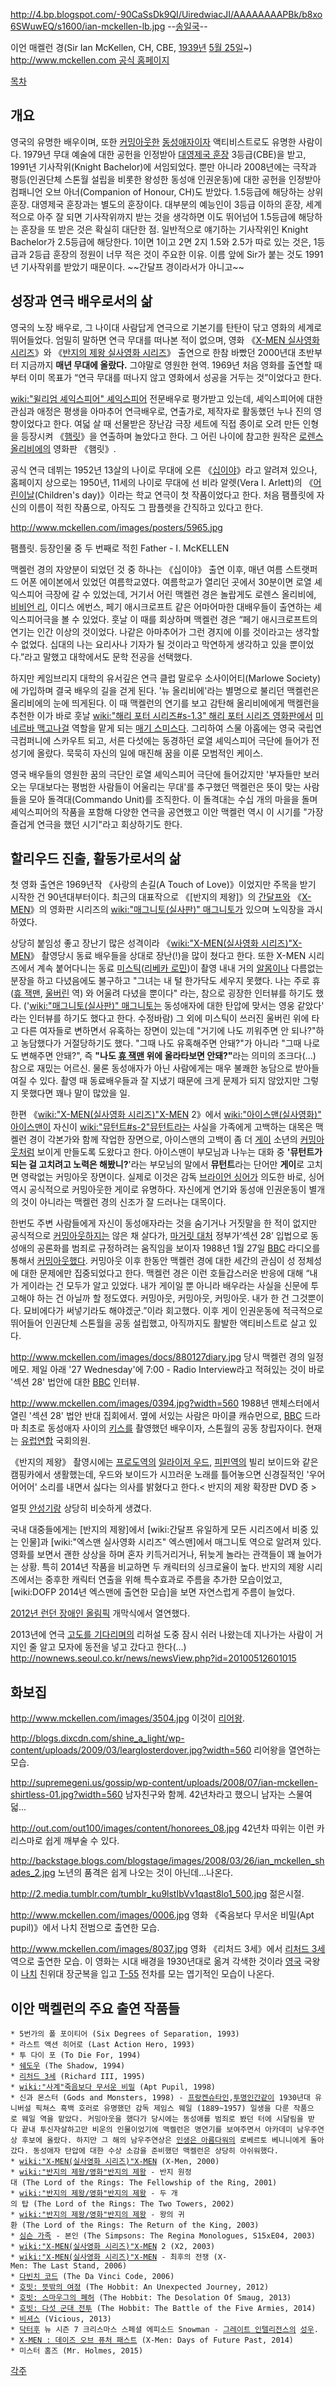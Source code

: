 http://4.bp.blogspot.com/-90CaSsDk9QI/UiredwiacJI/AAAAAAAAPBk/b8xo6SWuwEQ/s1600/ian-mckellen-lb.jpg
--[[송일국]]--

이언 매켈런 경(Sir Ian McKellen, CH, CBE, [[1939년]] [[5월 25일]]~)
[[http://www.mckellen.com 공식 홈페이지]]

[[목차]]
== 개요 ==
영국의 유명한 배우이며, 또한 [[커밍아웃]]한 [[동성애자]]이자 액티비스트로도 유명한 사람이다. 1979년 무대 예술에 대한 공헌을 인정받아 [[대영제국 훈장]] 3등급(CBE)을 받고, 1991년 기사작위(Knight Bachelor)에 서임되었다. 뿐만 아니라 2008년에는 극작과 평등(인권단체 스톤월 설립을 비롯한 왕성한 동성애 인권운동)에 대한 공헌을 인정받아 컴패니언 오브 아너(Companion of Honour, CH)도 받았다. 1.5등급에 해당하는 상위 훈장. 대영제국 훈장과는 별도의 훈장이다. 대부분의 예능인이 3등급 이하의 훈장, 세계적으로 아주 잘 되면 기사작위까지 받는 것을 생각하면 이도 뛰어넘어 1.5등급에 해당하는 훈장을 또 받은 것은 확실히 대단한 점. 일반적으로 얘기하는 기사작위인 Knight Bachelor가 2.5등급에 해당한다. 1이면 1이고 2면 2지 1.5와 2.5가 따로 있는 것은, 1등급과 2등급 훈장의 정원이 너무 적은 것이 주요한 이유. 이름 앞에 Sir가 붙는 것도 1991년 기사작위를 받았기 때문이다. ~~간달프 경이라서가 아니고~~

== 성장과 연극 배우로서의 삶 ==
영국의 노장 배우로, 그 나이대 사람답게 연극으로 기본기를 탄탄이 닦고 영화의 세계로 뛰어들었다. 엄밀히 말하면 연극 무대를 떠나본 적이 없으며, 영화 《[[X-MEN 실사영화 시리즈]]》와 《[[반지의 제왕 실사영화 시리즈]]》 출연으로 한참 바빴던 2000년대 초반부터 지금까지 '''매년 무대에 올랐다.''' 그야말로 영원한 현역. 1969년 처음 영화를 출연할 때부터 이미 목표가 “연극 무대를 떠나지 않고 영화에서 성공을 거두는 것”이었다고 한다. 

[[wiki:"윌리엄 셰익스피어" 셰익스피어]] 전문배우로 평가받고 있는데, 셰익스피어에 대한 관심과 애정은 평생을 아마추어 연극배우로, 연출가로, 제작자로 활동했던 누나 진의 영향이었다고 한다. 여덟 살 때 선물받은 장난감 극장 세트에 직접 종이로 오려 만든 인형을 등장시켜 《[[햄릿]]》을 연출하며 놀았다고 한다. 그 어린 나이에 참고한 원작은 [[로렌스 올리비에]]의 영화판 《햄릿》.

공식 연극 데뷔는 1952년 13살의 나이로 무대에 오른 《[[십이야]]》라고 알려져 있으나, 홈페이지 상으로는 1950년, 11세의 나이로 무대에 선 비라 알렛(Vera I. Arlett)의 《[[어린이날]](Children's day)》이라는 학교 연극이 첫 작품이었다고 한다. 처음 팸플릿에 자신의 이름이 적힌 작품으로, 아직도 그 팜플렛을 간직하고 있다고 한다.

http://www.mckellen.com/images/posters/5965.jpg

팸플릿. 등장인물 중 두 번째로 적힌 Father - I. McKELLEN

맥켈런 경의 자양분이 되었던 것 중 하나는 《십이야》 출연 이후, 매년 여름 스트랫퍼드 어폰 에이본에서 있었던 여름학교였다. 여름학교가 열리던 곳에서 30분이면 로열 셰익스피어 극장에 갈 수 있었는데, 거기서 어린 맥켈런 경은 놀랍게도 로렌스 올리비에, [[비비언 리]], 이디스 에번스, 페기 애시크로프트 같은 어마어마한 대배우들이 출연하는 셰익스피어극을 볼 수 있었다. 훗날 이 때를 회상하며 맥켈런 경은 “페기 애시크로프트의 연기는 인간 이상의 것이었다. 나같은 아마추어가 그런 경지에 이를 것이라고는 생각할 수 없었다. 십대의 나는 요리사나 기자가 될 것이라고 막연하게 생각하고 있을 뿐이었다.”라고 말했고 대학에서도 문학 전공을 선택했다.

하지만 케임브리지 대학의 유서깊은 연극 클럽 말로우 소사이어티(Marlowe Society)에 가입하며 결국 배우의 길을 걷게 된다. '뉴 올리비에'라는 별명으로 불리던 맥켈런은 올리비에의 눈에 띄게된다. 이 때 맥켈런의 연기를 보고 감탄해 올리비에에게 맥켈런을 추천한 이가 바로 훗날 [[wiki:"해리 포터 시리즈#s-1.3" 해리 포터 시리즈 영화판]]에서 [[미네르바 맥고나걸]] 역할을 맡게 되는 [[매기 스미스]]다. 그리하여 스물 아홉에는 영국 국립연극컴퍼니에 스카우트 되고, 서른 다섯에는 동경하던 로열 셰익스피어 극단에 들어가 전성기에 올랐다. 묵묵히 자신의 일에 매진해 꿈을 이룬 모범적인 케이스.

영국 배우들의 영원한 꿈의 극단인 로열 셰익스피어 극단에 들어갔지만 '부자들만 보러오는 무대보다는 평범한 사람들이 어울리는 무대'를 추구했던 맥켈런은 뜻이 맞는 사람들을 모아 돌격대(Commando Unit)를 조직한다. 이 돌격대는 수십 개의 마을을 돌며 셰익스피어의 작품을 포함해 다양한 연극을 공연했고 이안 맥켈런 역시 이 시기를 "가장 즐겁게 연극을 했던 시기"라고 회상하기도 한다.

== 할리우드 진출, 활동가로서의 삶 ==
첫 영화 출연은 1969년작 《사랑의 손길(A Touch of Love)》이었지만 주목을 받기 시작한 건 90년대부터이다. 최근의 대표작으로 《[반지의 제왕]》의 [[간달프]]와 《[[X-MEN]]》의 영화판 시리즈의 [[wiki:"매그니토(실사판)" 매그니토]]가 있으며 노익장을 과시하였다.

상당히 붙임성 좋고 장난기 많은 성격이라 《[[wiki:"X-MEN(실사영화 시리즈)"X-MEN]]》 촬영당시 동료 배우들을 상대로 장난(!)을 많이 쳤다고 한다. 또한 X-MEN 시리즈에서 계속 붙어다니는 동료 [[미스틱]]([[리베카 로민]])이 촬영 내내 거의 [[알몸]]이나 다름없는 분장을 하고 다녔음에도 불구하고 "그녀는 내 털 한가닥도 세우지 못했다. 나는 주로 휴([[휴 잭맨]], [[울버린]] 역) 와 어울려 다녔을 뿐이다" 라는, 참으로 굉장한 인터뷰를 하기도 했다. ('[[wiki:"매그니토(실사판)" 매그니토]]는 동성애자에 대한 탄압에 맞서는 영웅 같았다' 라는 인터뷰를 하기도 했다고 한다. 수정바람) 그 외에 미스틱이 쓰러진 울버린 위에 타고 다른 여자들로 변하면서 유혹하는 장면이 있는데 "거기에 나도 끼워주면 안 되나?"하고 농담했다가 거절당하기도 했다. "그때 나도 유혹해주면 안돼?"가 아니라 "그때 나로도 변해주면 안돼?", 즉 '''"나도 [[휴 잭맨]] 위에 올라타보면 안돼?"'''라는 의미의 조크다(...) 참으로 재밌는 어르신. 물론 동성애자가 아닌 사람에게는 매우 불쾌한 농담으로 받아들여질 수 있다. 촬영 때 동료배우들과 잘 지냈기 때문에 크게 문제가 되지 않았지만 그렇지 못했다면 꽤나 말이 많았을 일. 

한편 《[[wiki:"X-MEN(실사영화 시리즈)"X-MEN]] 2》에서 [[wiki:"아이스맨(실사영화)" 아이스맨]]이 자신이 [[wiki:"뮤턴트#s-2"뮤턴트]]라는 사실을 가족에게 고백하는 대목은 맥켈런 경이 각본가와 함께 작업한 장면으로, 아이스맨의 고백이 좀 더 [[게이]] 소년의 [[커밍아웃]]처럼 보이게 만들도록 도왔다고 한다. 아이스맨이 부모님과 나누는 대화 중 ''''뮤턴트가 되는 걸 고치려고 노력은 해봤니?''''라는 부모님의 말에서 '''뮤턴트'''라는 단어만 '''게이'''로 고치면 영락없는 커밍아웃 장면이다. 실제로 이것은 감독 [[브라이언 싱어]]가 의도한 바로, 싱어 역시 공식적으로 커밍아웃한 게이로 유명하다. 자신에게 연기와 동성애 인권운동이 별개의 것이 아니라는 맥켈런 경의 신조가 잘 드러나는 대목이다. 

한번도 주변 사람들에게 자신이 동성애자라는 것을 숨기거나 거짓말을 한 적이 없지만 공식적으로 [[커밍아웃]]하지는 않은 채 살다가, [[마거릿 대처]] 정부가‘섹션 28’ 입법으로 동성애의 공론화를 범죄로 규정하려는 움직임을 보이자 1988년 1월 27일 [[BBC]] 라디오를 통해서 [[커밍아웃]]했다. 커밍아웃 이후 한동안 맥켈런 경에 대한 세간의 관심이 성 정체성에 대한 문제에만 집중되었다고 한다. 맥켈런 경은 이런 호들갑스러운 반응에 대해 “내가 게이라는 건 모두가 알고 있었다. 내가 게이일 뿐 아니라 배우라는 사실을 신문에 투고해야 하는 건 아닐까 할 정도였다. 커밍아웃, 커밍아웃, 커밍아웃. 내가 한 건 그것뿐이다. 묘비에다가 써넣기라도 해야겠군.”이라 회고했다. 이후 게이 인권운동에 적극적으로 뛰어들어 인권단체 스톤월을 공동 설립했고, 아직까지도 활발한 액티비스트로 살고 있다. 

http://www.mckellen.com/images/docs/880127diary.jpg
당시 맥켈런 경의 일정 메모. 제일 아래 '27 Wednesday'에 7:00 - Radio Interview라고 적혀있는 것이 바로 '섹션 28' 법안에 대한 [[BBC]] 인터뷰.

http://www.mckellen.com/images/0394.jpg?width=560
1988년 맨체스터에서 열린 '섹션 28' 법안 반대 집회에서. 옆에 서있는 사람은 마이클 캐슈먼으로, [[BBC]] 드라마 최초로 동성애자 사이의 [[키스]]를 촬영했던 배우이자, 스톤월의 공동 창립자이다. 현재는 [[유럽연합]] 국회의원. 

《반지의 제왕》 촬영시에는 [[프로도]]역의 [[일라이저 우드]], [[피핀]]역의 빌리 보이드와 같은 캠핑카에서 생활했는데, 우드와 보이드가 시끄러운 노래를 틀어놓으면 신경질적인 '우어어어어' 소리를 내면서 싫다는 의사를 밝혔다고 한다.< 반지의 제왕 확장판 DVD 중 >

얼핏 [[안성기]]랑 상당히 비슷하게 생겼다.

국내 대중들에게는 [반지의 제왕]에서 [wiki:간달프 유일하게 모든 시리즈에서 비중 있는 인물]과 [wiki:"엑스맨 실사영화 시리즈" 엑스맨]에서 매그니토 역으로 알려져 있다. 영화를 보면서 괜한 상상을 하며 혼자 키득거리거나, 뒤늦게 놀라는 관객들이 꽤 늘어가는 상황. 특히 2014년 작품을 비교하면 두 캐릭터의 싱크로율이 높다. 반지의 제왕 시리즈에서는 중후한 캐릭터 연출을 위해 특수효과로 주름을 추가한 모습이었고, [wiki:DOFP 2014년 엑스맨에 출연한 모습]을 보면 자연스럽게 주름이 늘었다. 

[[2012년 런던 장애인 올림픽]] 개막식에서 열연했다.

2013년에 연극 [[고도를 기다리며]]의 리허설 도중 잠시 쉬러 나왔는데 지나가는 사람이 거지인 줄 알고 모자에 동전을 넣고 갔다고 한다(...) http://nownews.seoul.co.kr/news/newsView.php?id=20100512601015

== 화보집 ==
http://www.mckellen.com/images/3504.jpg
이것이 [[리어왕]].


http://blogs.dixcdn.com/shine_a_light/wp-content/uploads/2009/03/learglosterdover.jpg?width=560
리어왕을 열연하는 모습.


http://supremegeni.us/gossip/wp-content/uploads/2008/07/ian-mckellen-shirtless-01.jpg?width=560
남자친구와 함께. 42년차라고 했으니 남자는 스물여덟... 


http://out.com/out100/images/content/honorees_08.jpg
42년차 따위는 이런 카리스마로 쉽게 깨부술 수 있다.


http://backstage.blogs.com/blogstage/images/2008/03/26/ian_mckellen_shades_2.jpg
노년의 품격은 쉽게 나오는 것이 아닌데...나온다.


http://2.media.tumblr.com/tumblr_ku9lstIbVv1qast8lo1_500.jpg
젊은시절.


http://www.mckellen.com/images/0006.jpg
영화 《죽음보다 무서운 비밀(Apt pupil)》에서 나치 전범으로 출연한 모습.


http://www.mckellen.com/images/8037.jpg
영화 《리처드 3세》에서 [[리처드 3세]] 역으로 출연한 모습. 이 영화는 시대 배경을 1930년대로 옮겨 각색한 것이라 [[영국]] 국왕이 [[나치]] 친위대 장군복을 입고 [[T-55]] 전차를 모는 엽기적인 모습이 나온다.

== 이안 맥켈런의 주요 출연 작품들 ==
 * 5번가의 폴 포이티어 (Six Degrees of Separation, 1993)
 * 라스트 액션 히어로 (Last Action Hero, 1993)
 * 투 다이 포 (To Die For, 1994)
 * [[쉐도우]] (The Shadow, 1994)
 * [[리처드 3세]] (Richard III, 1995)
 * [[wiki:"사계"죽음보다 무서운 비밀]] (Apt Pupil, 1998)
 * 신과 몬스터 (Gods and Monsters, 1998) - [[프랑켄슈타인]],[[투명인간]]같이 1930년대 유니버설 픽쳐스 흑백 호러로 유명했던 감독 제임스 웨일 (1889~1957) 일생을 다룬 작품으로 웨일 역을 맡았다. 커밍아웃을 했다가 당시에는 동성애를 범죄로 봤던 터에 시달림을 받다 끝내 투신자살하고만 비운의 인물이었기에 맥켈런은 명연기를 보여주면서 아카데미 남우주연상 후보에 올랐다. 하지만 그 해의 남우주연상은 [[인생은 아름다워]]의 로베르토 베니니에게 돌아갔다. 동성애자 탄압에 대한 수상 소감을 준비했던 맥켈런은 상당히 아쉬워했다.
 * [[wiki:"X-MEN(실사영화 시리즈)"X-MEN]] (X-Men, 2000)
 * [[wiki:"반지의 제왕/영화"반지의 제왕]] - 반지 원정대 (The Lord of the Rings: The Fellowship of the Ring, 2001)
 * [[wiki:"반지의 제왕/영화"반지의 제왕]] - 두 개의 탑 (The Lord of the Rings: The Two Towers, 2002)
 * [[wiki:"반지의 제왕/영화"반지의 제왕]] - 왕의 귀환 (The Lord of the Rings: The Return of the King, 2003)
 * [[심슨 가족]] - 본인 (The Simpsons: The Regina Monologues, S15xE04, 2003)
 * [[wiki:"X-MEN(실사영화 시리즈)"X-MEN]] 2 (X2, 2003)
 * [[wiki:"X-MEN(실사영화 시리즈)"X-MEN]] - 최후의 전쟁 (X-Men: The Last Stand, 2006)
 * [[다빈치 코드]] (The Da Vinci Code, 2006)
 * [[호빗: 뜻밖의 여정]] (The Hobbit: An Unexpected Journey, 2012)
 * [[호빗: 스마우그의 폐허]] (The Hobbit: The Desolation Of Smaug, 2013)
 * [[호빗: 다섯 군대 전투]] (The Hobbit: The Battle of the Five Armies, 2014)
 * [[비셔스]] (Vicious, 2013)
 * [[닥터후]] 뉴 시즌 7 크리스마스 스페셜 에피소드 Snowman - [[그레이트 인텔리전스]]의 [[성우]].
 * [[X-MEN : 데이즈 오브 퓨처 패스트]] (X-Men: Days of Future Past, 2014)
 * 미스터 홈즈 (Mr. Holmes, 2015)



[[각주]]
